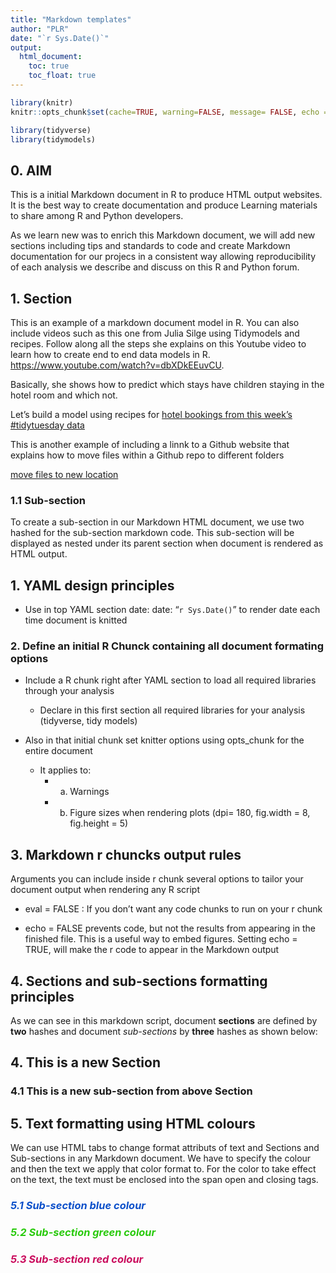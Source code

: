 ```yaml
---
title: "Markdown templates"
author: "PLR"
date: "`r Sys.Date()`"
output: 
  html_document:
    toc: true
    toc_float: true
---
```


```r
library(knitr)
knitr::opts_chunk$set(cache=TRUE, warning=FALSE, message= FALSE, echo = TRUE, dpi= 180, fig.width = 8, fig.height = 5)

library(tidyverse)
library(tidymodels)
```

## 0. AIM

This is a initial Markdown document in R to produce HTML output websites. It is the best way to create documentation and produce Learning materials to share among R and Python developers. 

As we learn new was to enrich this Markdown document, we will add new sections including tips and standards to code and create Markdown documentation for our projecs in a consistent way allowing reproducibility of each analysis we describe and discuss on this R and Python forum. 

## 1. Section

This is an example of a markdown document model in R. You can also include videos such as this one from Julia Silge using Tidymodels and recipes. Follow along all the steps she explains on this Youtube video to learn how to create end to end data models in R.
<https://www.youtube.com/watch?v=dbXDkEEuvCU>.

Basically, she shows how to predict which stays have children staying in the hotel room and which not.

Let's build a model using recipes for [hotel bookings from this week's #tidytuesday data](https://github.com/rfordatascience/tidytuesday/blob/master/data/2020/2020-02-11/readme.md)

This is another example of including a linnk to a Github website that explains how to move files within a Github repo to different folders

[move files to new location](https://docs.github.com/en/repositories/working-with-files/managing-files/moving-a-file-to-a-new-location)

### 1.1 Sub-section 

To create a sub-section in our Markdown HTML document, we use two hashed for the sub-section markdown code. This sub-section will be displayed as nested under its parent section when document is rendered as HTML output.

## 1. YAML design principles

- Use in top YAML section date: date: "`r Sys.Date()`" to render date each time document is knitted 

### 2. Define an initial R Chunck containing all document formating options

- Include a R chunk right after YAML section to load all required libraries through your analysis

  - Declare in this first section all required libraries for your analysis (tidyverse, tidy models)

- Also in that initial chunk set knitter options using opts_chunk for the entire document 

  - It applies to:  
    - a) Warnings
    - b) Figure sizes when rendering plots (dpi= 180, fig.width = 8, fig.height = 5)

## 3. Markdown r chuncks output rules

Arguments you can include inside r chunk several options to tailor your document output when rendering any R script

- eval = FALSE : If you don't want any code chunks to run on your r chunk

- echo = FALSE prevents code, but not the results from appearing in the finished file. This is a useful way to embed figures. Setting echo = TRUE, will make the r code to appear in the Markdown output

## 4. Sections and sub-sections formatting principles

As we can see in this markdown script, document **sections**  are defined by **two** hashes and document *sub-sections* by **three** hashes as shown below:

## 4. This is a new Section

### 4.1 This is a new sub-section from above Section

## 5. Text formatting using HTML colours

We can use HTML tabs to change format attributs of text and Sections and Sub-sections in any Markdown document. We have to specify the colour and then the text we apply that color format to. For the color to take effect on the text, the text must be enclosed into the span open and closing tags.

### <span style="color:#0C50CA">*5.1 Sub-section blue colour*</span>

### <span style="color:#29CA0C">*5.2 Sub-section green colour*</span>

### <span style="color:#CA0C5D">*5.3 Sub-section red colour*</span>
